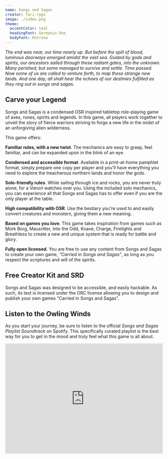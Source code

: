 ```yaml
---
name: Songs and Sagas
creator: fari-rpgs
image: ./index.png
theme:
  accentColor: teal
  headingFont: Germania One
  bodyFont: Petrona
---
```


_The end was near, our time nearly up. But before the spill of blood, luminous doorways emerged amidst the vast sea. Guided by gods and spirits, our ancestors sailed through these radiant gates, into the unknown. Many perished, but some managed to survive and settle._ _Time passed. Now some of us are called to venture forth, to map these strange new lands. And one day, all shall hear the echoes of our destinies fulfilled as they ring out in songs and sagas._

## Carve your Legend

Songs and Sagas is a condensed OSR inspired tabletop role-playing game of axes, runes, spirits and legends. In this game, all players work together to unveil the story of fierce warriors striving to forge a new life in the midst of an unforgiving alien wilderness.

This game offers:

**Familiar rules, with a new twist**. The mechanics are easy to grasp, feel familiar, and can be expanded upon in the blink of an eye.

**Condensed and accessible format**. Available in a print-at-home pamphlet format, simply prepare one copy per player and you'll have everything you need to explore the treacherous northern lands and honor the gods.

**Solo-friendly rules**. While sailing through ice and rocks, you are never truly alone, for a _Vanori_ watches over you. Using the included solo mechanics, you can experience all that Songs and Sagas has to offer even if you are the only player at the table.

**High compatibility with OSR**. Use the bestiary you're used to and easily convert creatures and monsters, giving them a new meaning.

**Based on games you love**. This game takes inspiration from games such as Mork Borg, Mausritter, Into the Odd, Knave, Charge, Firelights and Breathless to create a new and unique system that is ready for battle and glory.

**Fully open licensed**. You are free to use any content from Songs and Sagas to create your own game, _"Carried in Songs and Sagas"_, as long as you respect the scriptures and will of the spirits.

## Free Creator Kit and SRD

Songs and Sagas was designed to be accessible, and easily hackable. As such, its text is licensed under the ORC license allowing you to design and publish your own games "Carried in Songs and Sagas".

## Listen to the Owling Winds

As you start your journey, be sure to listen to the official _Songs and Sagas Playlist Soundtrack_ on Spotify. This specifically curated playlist is the best way for you to get in the mood and truly feel what this game is all about.

<iframe
  style={{
    borderRadius: "12px",
  }}
  src="https://open.spotify.com/embed/playlist/4zyzKXGWVpOnWc04BCNrjG?utm_source=generator&theme=0"
  width="100%"
  height="352"
  frameBorder="0"
  allowfullscreen=""
  allow="autoplay; clipboard-write; encrypted-media; fullscreen; picture-in-picture"
  loading="lazy"
></iframe>
